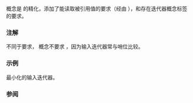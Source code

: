 {{cpp/title|input_iterator}}
{{cpp/iterator/navbar}}
{{ddcl|header=iterator|since=c++20|1=
template&lt; class I &gt;
    concept input_iterator =
        std::input_or_output_iterator&lt;I&gt; &amp;&amp;
        std::indirectly_readable&lt;I&gt; &amp;&amp;
        requires { typename /*ITER_CONCEPT*/&lt;I&gt;; } &amp;&amp;
        std::derived_from&lt;/*ITER_CONCEPT*/&lt;I&gt;, std::input_iterator_tag&gt;;
}}

{{tt|input_iterator}} 概念是 {{lconcept|input_or_output_iterator}} 的精化，添加了能读取被引用值的要求（经由 {{lconcept|indirectly_readable}}），和存在迭代器概念标签的要求。

{{cpp/iterator/iter concept}}

===注解===
不同于{{named req|InputIterator}}要求，{{tt|input_iterator}} 概念不要求 {{lconcept|equality_comparable}}，因为输入迭代器常与哨位比较。

===示例===
最小化的输入迭代器。

{{source|1=
#include &lt;cstddef&gt;
#include &lt;iterator&gt;

struct SimpleInputIterator
{
    using difference_type = std::ptrdiff_t;
    using value_type = int;

    int operator*() const;

    SimpleInputIterator&amp; operator++();
    void operator++(int) { ++*this; }
};

static_assert(std::input_iterator&lt;SimpleInputIterator&gt;);
}}

===参阅===
{{dsc begin}}
{{dsc inc|cpp/iterator/dsc input_or_output_iterator}}
{{dsc inc|cpp/iterator/dsc forward_iterator}}
{{dsc end}}

{{langlinks|de|en|es|ja|ru}}